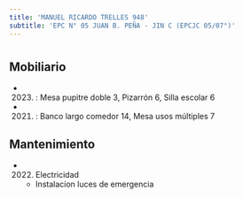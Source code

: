 ```yaml
---
title: 'MANUEL RICARDO TRELLES 948'
subtitle: 'EPC N° 05 JUAN B. PEÑA - JIN C (EPCJC 05/07°)'
---
```


#


## Mobiliario

*  (2023) : Mesa pupitre doble 3, Pizarrón 6, Silla escolar 6 

*  (2021) : Banco largo comedor 14, Mesa usos múltiples 7 





## Mantenimiento

*  (2022) Electricidad 
    + Instalacion luces de emergencia



